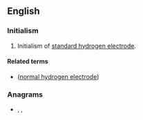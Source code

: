 {{also|Appendix:Variations of "she"}}
==English==

===Initialism===
{{rfc-header|Initialism}}
{{head|en|initialism}}

# Initialism of [[standard hydrogen electrode]].

====Related terms====
* {{l|en|NHE}} ([[normal hydrogen electrode]])

===Anagrams===
* {{l|en|esh}}, {{l|en|he's}}, {{l|en|HSE}}